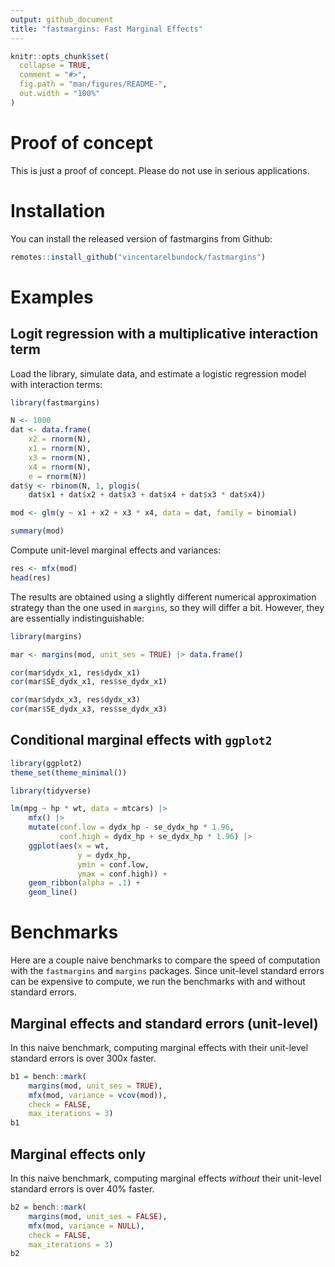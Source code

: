 ```yaml
---
output: github_document
title: "fastmargins: Fast Marginal Effects"
---
```


<!-- README.md is generated from README.Rmd. Please edit that file -->

```r
knitr::opts_chunk$set(
  collapse = TRUE,
  comment = "#>",
  fig.path = "man/figures/README-",
  out.width = "100%"
)
```

# Proof of concept

This is just a proof of concept. Please do not use in serious applications.

# Installation

You can install the released version of fastmargins from Github:

```r
remotes::install_github("vincentarelbundock/fastmargins")
```

# Examples

## Logit regression with a multiplicative interaction term

Load the library, simulate data, and estimate a logistic regression model with interaction terms:

```r
library(fastmargins)

N <- 1000
dat <- data.frame(
    x2 = rnorm(N),
    x1 = rnorm(N),
    x3 = rnorm(N),
    x4 = rnorm(N),
    e = rnorm(N))
dat$y <- rbinom(N, 1, plogis(
    dat$x1 + dat$x2 + dat$x3 + dat$x4 + dat$x3 * dat$x4))

mod <- glm(y ~ x1 + x2 + x3 * x4, data = dat, family = binomial)

summary(mod)
```

Compute unit-level marginal effects and variances:

```r
res <- mfx(mod)
head(res)
```

The results are obtained using a slightly different numerical approximation strategy than the one used in `margins`, so they will differ a bit. However, they are essentially indistinguishable:

```r
library(margins)

mar <- margins(mod, unit_ses = TRUE) |> data.frame()

cor(mar$dydx_x1, res$dydx_x1)
cor(mar$SE_dydx_x1, res$se_dydx_x1)

cor(mar$dydx_x3, res$dydx_x3)
cor(mar$SE_dydx_x3, res$se_dydx_x3)
```

## Conditional marginal effects with `ggplot2`

```r
library(ggplot2)
theme_set(theme_minimal())
```

```r
library(tidyverse)

lm(mpg ~ hp * wt, data = mtcars) |>
    mfx() |> 
    mutate(conf.low = dydx_hp - se_dydx_hp * 1.96,
           conf.high = dydx_hp + se_dydx_hp * 1.96) |>
    ggplot(aes(x = wt, 
               y = dydx_hp, 
               ymin = conf.low, 
               ymax = conf.high)) +
    geom_ribbon(alpha = .1) +
    geom_line()
```

# Benchmarks

Here are a couple naive benchmarks to compare the speed of computation with the `fastmargins` and `margins` packages. Since unit-level standard errors can be expensive to compute, we run the benchmarks with and without standard errors.

## Marginal effects and standard errors (unit-level)

In this naive benchmark, computing marginal effects with their unit-level standard errors is over 300x faster.

```r
b1 = bench::mark(
    margins(mod, unit_ses = TRUE),
    mfx(mod, variance = vcov(mod)),
    check = FALSE,
    max_iterations = 3)
b1
```

## Marginal effects only

In this naive benchmark, computing marginal effects *without* their unit-level standard errors is over 40% faster.

```r
b2 = bench::mark(
    margins(mod, unit_ses = FALSE),
    mfx(mod, variance = NULL),
    check = FALSE,
    max_iterations = 3)
b2
```

